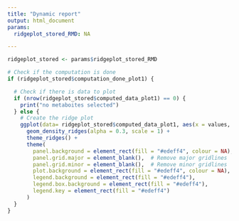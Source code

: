 ```yaml
---
title: "Dynamic report"
output: html_document
params:
  ridgeplot_stored_RMD: NA

---
```


```r
ridgeplot_stored <- params$ridgeplot_stored_RMD
```

```r

# Check if the computation is done
if (ridgeplot_stored$computation_done_plot1) {

  # Check if there is data to plot
  if (nrow(ridgeplot_stored$computed_data_plot1) == 0) {
    print("no metaboites selected")
  } else {
    # Create the ridge plot
    ggplot(data= ridgeplot_stored$computed_data_plot1, aes(x = values, y = metabolites, fill = time)) +
      geom_density_ridges(alpha = 0.3, scale = 1) +
      theme_ridges() +
      theme(
        panel.background = element_rect(fill = "#edeff4", colour = NA), # Avoid drawing panel outline
        panel.grid.major = element_blank(),  # Remove major gridlines
        panel.grid.minor = element_blank(),  # Remove minor gridlines
        plot.background = element_rect(fill = "#edeff4", colour = NA),  # Avoid drawing plot outline
        legend.background = element_rect(fill = "#edeff4"),
        legend.box.background = element_rect(fill = "#edeff4"),
        legend.key = element_rect(fill = "#edeff4")
      )
  }
}

```
